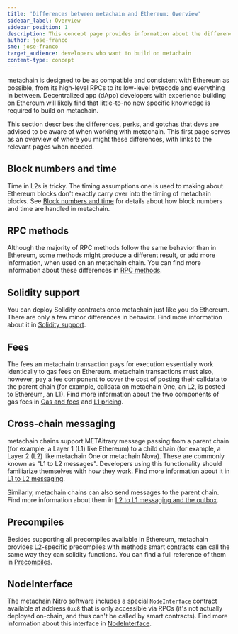 ```yaml
---
title: 'Differences between metachain and Ethereum: Overview'
sidebar_label: Overview
sidebar_position: 1
description: This concept page provides information about the differences between metachain and Ethereum so developers can easily understand what to expect when deploying to metachain
author: jose-franco
sme: jose-franco
target_audience: developers who want to build on metachain
content-type: concept
---
```


metachain is designed to be as compatible and consistent with Ethereum as possible, from its high-level RPCs to its low-level bytecode and everything in between. <a data-quicklook-from="dapp">Decentralized app (dApp)</a> developers with experience building on Ethereum will likely find that little-to-no new specific knowledge is required to build on metachain.

This section describes the differences, perks, and gotchas that devs are advised to be aware of when working with metachain. This first page serves as an overview of where you might these differences, with links to the relevant pages when needed.

## Block numbers and time

Time in L2s is tricky. The timing assumptions one is used to making about Ethereum blocks don't exactly carry over into the timing of metachain blocks. See [Block numbers and time](/for-devs/concepts/differences-between-metachain-ethereum/block-numbers-and-time.mdx) for details about how block numbers and time are handled in metachain.

## RPC methods

Although the majority of RPC methods follow the same behavior than in Ethereum, some methods might produce a different result, or add more information, when used on an metachain chain. You can find more information about these differences in [RPC methods](/for-devs/concepts/differences-between-metachain-ethereum/rpc-methods.mdx).

## Solidity support

You can deploy Solidity contracts onto metachain just like you do Ethereum. There are only a few minor differences in behavior. Find more information about it in [Solidity support](/for-devs/concepts/differences-between-metachain-ethereum/solidity-support.mdx).

## Fees

The fees an metachain transaction pays for execution essentially work identically to gas fees on Ethereum. metachain transactions must also, however, pay a fee component to cover the cost of posting their calldata to the parent chain (for example, calldata on metachain One, an L2, is posted to Ethereum, an L1). Find more information about the two components of gas fees in [Gas and fees](/METAos/gas.mdx) and [L1 pricing](/METAos/l1-pricing.mdx).

## Cross-chain messaging

metachain chains support METAitrary message passing from a parent chain (for example, a Layer 1 (L1) like Ethereum) to a child chain (for example, a Layer 2 (L2) like metachain One or metachain Nova). These are commonly known as "L1 to L2 messages". Developers using this functionality should familiarize themselves with how they work. Find more information about it in [L1 to L2 messaging](/METAos/l1-to-l2-messaging.mdx).

Similarly, metachain chains can also send messages to the parent chain. Find more information about them in [L2 to L1 messaging and the outbox](/METAos/l2-to-l1-messaging.mdx).

## Precompiles

Besides supporting all precompiles available in Ethereum, metachain provides L2-specific precompiles with methods smart contracts can call the same way they can solidity functions. You can find a full reference of them in [Precompiles](/for-devs/concepts/precompiles.mdx).

## NodeInterface

The metachain Nitro software includes a special `NodeInterface` contract available at address `0xc8` that is only accessible via RPCs (it's not actually deployed on-chain, and thus can't be called by smart contracts). Find more information about this interface in [NodeInterface](/for-devs/concepts/nodeinterface.mdx).
